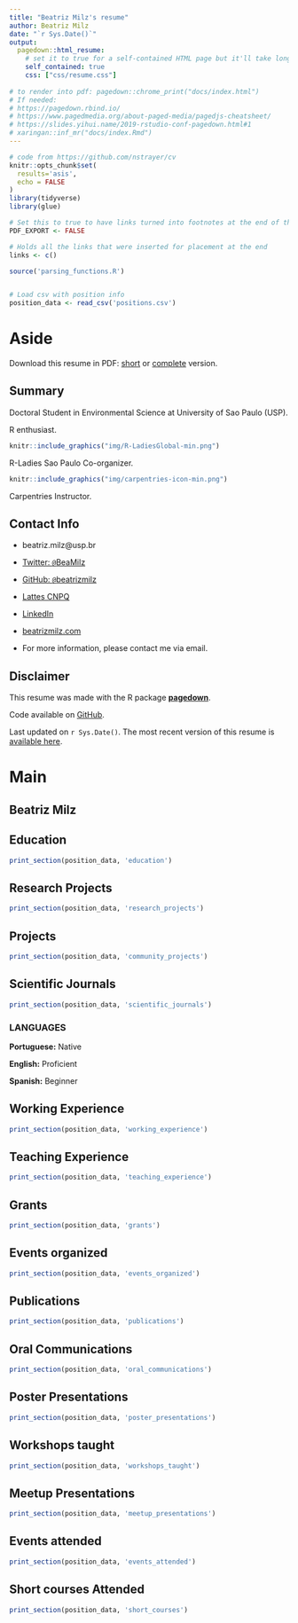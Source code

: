```yaml
---
title: "Beatriz Milz's resume"
author: Beatriz Milz
date: "`r Sys.Date()`"
output:
  pagedown::html_resume:
    # set it to true for a self-contained HTML page but it'll take longer to render
    self_contained: true
    css: ["css/resume.css"]
    
# to render into pdf: pagedown::chrome_print("docs/index.html")
# If needed:
# https://pagedown.rbind.io/
# https://www.pagedmedia.org/about-paged-media/pagedjs-cheatsheet/
# https://slides.yihui.name/2019-rstudio-conf-pagedown.html#1
# xaringan::inf_mr("docs/index.Rmd")
---
```

```r
# code from https://github.com/nstrayer/cv
knitr::opts_chunk$set(
  results='asis', 
  echo = FALSE
)
library(tidyverse)
library(glue)

# Set this to true to have links turned into footnotes at the end of the document
PDF_EXPORT <- FALSE

# Holds all the links that were inserted for placement at the end
links <- c()

source('parsing_functions.R')


# Load csv with position info
position_data <- read_csv('positions.csv')

```


Aside
================================================================================
<i class="fas fa-download"></i> Download this resume in PDF: [short](https://beatrizmilz.github.io/resume/resume.pdf) or
[complete](https://beatrizmilz.github.io/resume/index.pdf) version.

Summary {#summary}
--------------------------------------------------------------------------------
<i class="fas fa-graduation-cap"></i> Doctoral Student in Environmental Science at University of Sao Paulo (USP).

<i class="fab fa-r-project"></i> R enthusiast. 

```r
knitr::include_graphics("img/R-LadiesGlobal-min.png")
```
R-Ladies Sao Paulo Co-organizer. 

```r
knitr::include_graphics("img/carpentries-icon-min.png")
```
Carpentries Instructor.

Contact Info {#contact}
--------------------------------------------------------------------------------

- <i class="fa fa-envelope"></i> beatriz.milz@usp.br

- <i class="fa fa-twitter"></i> [Twitter: `@`BeaMilz](https://twitter.com/BeaMilz)

- <i class="fa fa-github"></i> [GitHub: `@`beatrizmilz](https://github.com/beatrizmilz)

- <i class="fa fa-external-link-alt"></i> [Lattes CNPQ](http://lattes.cnpq.br/5150665880581477) 

- <i class="fa fa-linkedin"></i> [LinkedIn](https://br.linkedin.com/in/beatrizmilz) 
- <i class="fa fa-home"></i> [beatrizmilz.com](https://beatrizmilz.com)

- For more information, please contact me via email.

Disclaimer {#disclaimer}
--------------------------------------------------------------------------------

This resume was made with the R package [**pagedown**](https://github.com/rstudio/pagedown).

Code available on <i class="fa fa-github"></i>  [GitHub](https://github.com/beatrizmilz/resume). 

Last updated on `r Sys.Date()`. The most recent version of this resume is [available here](https://beatrizmilz.github.io/resume/index.pdf). 

Main
================================================================================

Beatriz Milz {#title}
--------------------------------------------------------------------------------

Education {data-icon=graduation-cap data-concise=true}
--------------------------------------------------------------------------------

```r
print_section(position_data, 'education')
```


Research Projects {data-icon=laptop}
--------------------------------------------------------------------------------

```r
print_section(position_data, 'research_projects')
```


Projects {data-icon=share-alt}
--------------------------------------------------------------------------------
```r
print_section(position_data, 'community_projects')
```


Scientific Journals {data-icon=book }
--------------------------------------------------------------------------------

```r
print_section(position_data, 'scientific_journals')
```

::: aside

### LANGUAGES

**Portuguese:** Native

**English:** Proficient

**Spanish:** Beginner
:::

Working Experience {data-icon=briefcase}
--------------------------------------------------------------------------------

```r
print_section(position_data, 'working_experience')
```


Teaching Experience {data-icon=chalkboard-teacher}
--------------------------------------------------------------------------------

```r
print_section(position_data, 'teaching_experience')
```


Grants {data-icon=award}
--------------------------------------------------------------------------------

```r
print_section(position_data, 'grants')
```


Events organized {data-icon=calendar-check}
--------------------------------------------------------------------------------

```r
print_section(position_data, 'events_organized')
```


Publications {data-icon=book-open} 
--------------------------------------------------------------------------------

```r
print_section(position_data, 'publications')
```


Oral Communications {data-icon=chalkboard-teacher}
--------------------------------------------------------------------------------

```r
print_section(position_data, 'oral_communications')
```


Poster Presentations {data-icon=calendar-check}
--------------------------------------------------------------------------------

```r
print_section(position_data, 'poster_presentations')
```



Workshops taught {data-icon=chalkboard-teacher} 
--------------------------------------------------------------------------------

```r
print_section(position_data, 'workshops_taught')
```


Meetup Presentations {data-icon=meetup} 
--------------------------------------------------------------------------------

```r
print_section(position_data, 'meetup_presentations')
```


Events attended {data-icon=calendar-check} 
--------------------------------------------------------------------------------

```r
print_section(position_data, 'events_attended')
```

Short courses Attended {data-icon=book} 
--------------------------------------------------------------------------------

```r
print_section(position_data, 'short_courses')
```
